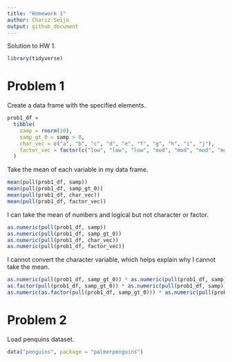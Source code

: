 ```yaml
---
title: "Homework 1"
author: Chariz Seijo
output: github_document
---
```


Solution to HW 1. 

```r
library(tidyverse)
```



# Problem 1

Create a data frame with the specified elements.

```r
prob1_df =
  tibble(
    samp = rnorm(10),
    samp_gt_0 = samp > 0,
    char_vec = c("a", "b", "c", "d", "e", "f", "g", "h", "i", "j"),
    factor_vec = factor(c("low", "low", "low", "mod", "mod", "mod", "mod", "high", "high", "high"))
  )
```

Take the mean of each variable in my data frame.

```r
mean(pull(prob1_df, samp))
mean(pull(prob1_df, samp_gt_0))
mean(pull(prob1_df, char_vec))
mean(pull(prob1_df, factor_vec))
```

I can take the mean of numbers and logical but not character or factor.

```r
as.numeric(pull(prob1_df, samp))
as.numeric(pull(prob1_df, samp_gt_0))
as.numeric(pull(prob1_df, char_vec))
as.numeric(pull(prob1_df, factor_vec))
```

I cannot convert the character variable, which helps explain why I cannot take the mean.

```r
as.numeric(pull(prob1_df, samp_gt_0)) * as.numeric(pull(prob1_df, samp))
as.factor(pull(prob1_df, samp_gt_0)) * as.numeric(pull(prob1_df, samp))
as.numeric(as.factor(pull(prob1_df, samp_gt_0))) * as.numeric(pull(prob1_df, samp))
```



# Problem 2

Load penquins dataset.

```r
data("penguins", package = "palmerpenguins")
```



